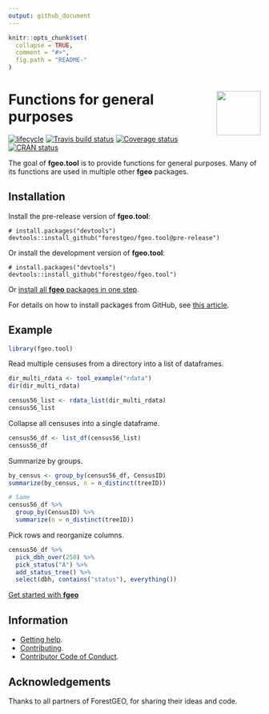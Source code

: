 ```yaml
---
output: github_document
---
```


<!-- README.md is generated from README.Rmd. Please edit that file -->

```r
knitr::opts_chunk$set(
  collapse = TRUE,
  comment = "#>",
  fig.path = "README-"
)
```

# <img src="https://i.imgur.com/vTLlhbp.png" align="right" height=88 /> Functions for general purposes

[![lifecycle](https://img.shields.io/badge/lifecycle-experimental-orange.svg)](https://www.tidyverse.org/lifecycle/#experimental)
[![Travis build status](https://travis-ci.org/forestgeo/fgeo.tool.svg?branch=master)](https://travis-ci.org/forestgeo/fgeo.tool)
[![Coverage status](https://coveralls.io/repos/github/forestgeo/fgeo.tool/badge.svg)](https://coveralls.io/r/forestgeo/fgeo.tool?branch=master)
[![CRAN status](https://www.r-pkg.org/badges/version/fgeo.tool)](https://cran.r-project.org/package=fgeo.tool)  

The goal of __fgeo.tool__ is to provide functions for general purposes.
Many of its functions are used in multiple other __fgeo__ packages.

## Installation

Install the pre-release version of **fgeo.tool**:

```
# install.packages("devtools")
devtools::install_github("forestgeo/fgeo.tool@pre-release")
```

Or install the development version of **fgeo.tool**:

```
# install.packages("devtools")
devtools::install_github("forestgeo/fgeo.tool")
```

Or [install all **fgeo** packages in one step](https://forestgeo.github.io/fgeo/index.html#installation).

For details on how to install packages from GitHub, see [this article](https://goo.gl/dQKEeg).

## Example

```r
library(fgeo.tool)
```

Read multiple censuses from a directory into a list of dataframes.

```r
dir_multi_rdata <- tool_example("rdata")
dir(dir_multi_rdata)

census56_list <- rdata_list(dir_multi_rdata)
census56_list
```

Collapse all censuses into a single dataframe.

```r
census56_df <- list_df(census56_list)
census56_df
```

Summarize by groups.

```r
by_census <- group_by(census56_df, CensusID)
summarize(by_census, n = n_distinct(treeID))

# Same
census56_df %>% 
  group_by(CensusID) %>% 
  summarize(n = n_distinct(treeID))
```

Pick rows and reorganize columns.

```r
census56_df %>% 
  pick_dbh_over(250) %>% 
  pick_status("A") %>%
  add_status_tree() %>% 
  select(dbh, contains("status"), everything())
```

[Get started with __fgeo__](https://forestgeo.github.io/fgeo/articles/fgeo.html)

## Information

* [Getting help](SUPPORT.md).
* [Contributing](CONTRIBUTING.md).
* [Contributor Code of Conduct](CODE_OF_CONDUCT.md).

## Acknowledgements

Thanks to all partners of ForestGEO, for sharing their ideas and code.

